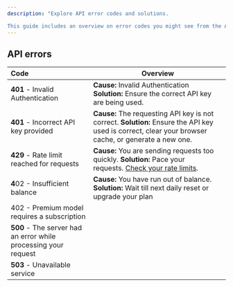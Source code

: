 ```yaml
---
description: "Explore API error codes and solutions.

This guide includes an overview on error codes you might see from the API. Each error code mentioned in the overview has a dedicated section with further guidance."
---
```


## API errors

| Code                                                            | Overview                                                                                                                                                     |
| :-------------------------------------------------------------- | ------------------------------------------------------------------------------------------------------------------------------------------------------------ |
| **401** - Invalid Authentication                                | **Cause:** Invalid Authentication&#xA;**Solution:** Ensure the correct API key are being used.                                                               |
| **401** - Incorrect API key provided                            | **Cause:** The requesting API key is not correct.&#xA;**Solution:** Ensure the API key used is correct, clear your browser cache, or generate a new one.     |
| **429** - Rate limit reached for requests                       | **Cause:** You are sending requests too quickly.&#xA;**Solution:** Pace your requests. [Check your rate limits](https://platform.monica.im/dashboard/limit). |
| **4**02 - Insufficient balance                                  | **Cause:** You have run out of balance.&#xA;**Solution:** Wait till next daily reset or upgrade your plan                                                    |
| 402 - Premium model requires a subscription                     |                                                                                                                                                              |
| **500** - The server had an error while processing your request |                                                                                                                                                              |
| **503** - Unavailable service                                   |                                                                                                                                                              |